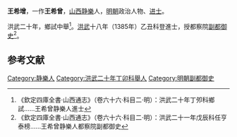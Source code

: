{{Otheruses|other=名为王希曾的其他人物|王希曾}}

'''王希增'''，一作'''王希曾'''，[[山西|山西]][[静樂|静樂]]人，[[明朝|明朝]]政治人物、[[进士|进士]]。

洪武二十年，鄉試中舉<ref>《欽定四庫全書·山西通志》（卷六十六·科目二·明）：洪武二十年丁夘科鄉試……王希曾静樂人進士</ref>。[[洪武|洪武]]十八年（1385年）乙丑科登進士，授都察院[[副都御史|副都御史]]<ref>《欽定四庫全書·山西通志》（卷六十六·科目二·明）：洪武二十一年戊辰科任亨泰榜……王希曾静樂人都察院副都御史</ref>。

==参考文献==
{{reflist}}

{{洪武二十一年戊辰科殿試金榜}}

{{Authority control}}

{{DEFAULTSORT:}}
[[Category:静樂人|Category:静樂人]]
[[Category:洪武二十年丁卯科舉人|Category:洪武二十年丁卯科舉人]]
[[Category:明朝副都御史|Category:明朝副都御史]]


{{明朝人物小作品}}